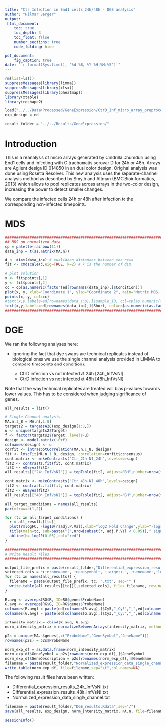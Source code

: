```yaml
---
title: "Ctr Infection in End1 cells 24h/48h - DGE analysis"
author: "Hilmar Berger"
output: 
 html_document:
    toc: true
    toc_depth: 3
    toc_float: false
    number_sections: true
    code_folding: hide
    
pdf_document:
    fig_caption: true
date: "`r format(Sys.time(), '%d %B, %Y %H:%M:%S')`"
---
```



```r
rm(list=ls())
suppressMessages(library(limma))
suppressMessages(library(xlsx))
suppressMessages(library(pheatmap))
library(xtable)
library(reshape2)

load("../../Data/Processed/GeneExpression/CtrD_Inf_micro_array_preprocessed_data.Rdata")
exp_design = ed

result_folder = "../../Results/GeneExpression/"
```

# Introduction

This is a reanalysis of micro arrays generated by Cindrilla Chumduri using End1 cells and infecting with C.trachomatis serovar D for 24h or 48h. Arrays are Agilent design ID 014850 in an dual color design. 
Original analysis was done using Rosetta Resolver. This new analysis uses the separate-channel analysis method as described by Smyth and Altman (BMC Bioinformatics, 2013) which allows to pool replicates across arrays in the two-color design, increasing the power to detect smaller changes.

We compare the infected cells 24h or 48h after infection to the corresponding non-infected timepoints. 

# MDS

```r
################################################################################
## MDS on normalized data 
cp = palette(rainbow(11))
data_inp = t(as.matrix(MA.n))

d <- dist(data_inp) # euclidean distances between the rows
fit <- cmdscale(d,eig=TRUE, k=2) # k is the number of dim

# plot solution
x <- fit$points[,1]
y <- fit$points[,2]
cc = cp[as.numeric(factor(ed[rownames(data_inp),]$Condition))]
plot(x, y, xlab="Coordinate 1", ylab="Coordinate 2", main="Metric MDS, all samples", type="n", ylim=c(min(y)-50, max(y)+50), xlim=c(min(x)-50, max(x)+200))
points(x, y, col=cc)
#text(x,y,labels=ed[rownames(data_inp),]$sample_ID, col=cp[as.numeric(factor(ed[rownames(data_inp),]$Tissue.Status))])
text(x,y,labels=ed[rownames(data_inp),]$Short, col=cc[as.numeric(as.factor(ed[rownames(data_inp),]$Condition))], cex=.8, pos=4)
################################################################################
```

# DGE

We ran the following analyses here:

- Ignoring the fact that dye swaps are technical replicates instead of biological ones we use the single channel analysis provided in LIMMA to compare timepoints and conditions:

     - CtrD infection vs not infected at 24h [24h_InfVsNI]
     - CtrD infection vs not infected at 48h [48h_InfVsNI]
     
Note that the way technical replicates are treated will bias p-values towards lower values. This has to be considered when judging significance of genes.      

```r
all_results = list()
```

```r
# Single Channel analysis
MA.n.1_8 = MA.n[,1:8]
targets2 = targetsA2C(exp_design[1:8,])
u <- unique(targets2$Target)
f <- factor(targets2$Target, levels=u)
design <- model.matrix(~0+f)
colnames(design) <- u
corfit <- intraspotCorrelation(MA.n.1_8, design)
fit <- lmscFit(MA.n.1_8, design, correlation=corfit$consensus)
cont.matrix <- makeContrasts("Ctr_24h-NI_24h",levels=design)
fit2 <- contrasts.fit(fit, cont.matrix)
fit2 <- eBayes(fit2)
all_results[["24h_InfVsNI"]] = topTable(fit2, adjust="BH",number=nrow(fit2))

cont.matrix <- makeContrasts("Ctr_48h-NI_48h",levels=design)
fit2 <- contrasts.fit(fit, cont.matrix)
fit2 <- eBayes(fit2)
all_results[["48h_InfVsNI"]] = topTable(fit2, adjust="BH",number=nrow(fit2))

```


```r
all_target_conditions = names(all_results)
par(mfrow=c(1,2))

for (tc in all_target_conditions) {
  r = all_results[[tc]]
  plot(r$logFC, -log10(r$adj.P.Val),xlab="log2 Fold Change",ylab="-log10(adj. p-val)", ylim=c(0,max(2,max(-log10(r$adj.P.Val),na.rm=T))))
  title(main=tc, sub=paste("(",nrow(subset(r, adj.P.Val < 0.05))," signif. DE genes)",sep="") )
  abline(h=-log10(0.05),col="red")
}
```


```r
###############################################################################################################
# Write Result Files
###############################################################################################################

output_file_prefix = paste(result_folder,"Differential_expression_results_", sep="/")
selected_cols = c("ProbeName", "GeneSymbol", "TargetID", "GeneName","logFC","AveExpr","t","P.Value","adj.P.Val" )
for (tc in names(all_results)) {
  filename = paste(output_file_prefix, tc, ".txt", sep="" )
  write.table(all_results[[tc]][,selected_cols], file= filename, row.names=F , sep="\t", dec=".", quote=F)
}

```

```r
R.avg <- avereps(RG$R, ID=RG$genes$ProbeName)
G.avg <- avereps(RG$G, ID=RG$genes$ProbeName)
colnames(R.avg) = paste(ed[colnames(R.avg),]$Cy5,"_Cy5","_",ed[colnames(R.avg),]$scan_ID,sep="")
colnames(G.avg) = paste(ed[colnames(G.avg),]$Cy3,"_Cy3","_",ed[colnames(G.avg),]$scan_ID,sep="")

intensity_matrix = cbind(R.avg, G.avg)
norm_intensity_matrix = normalizeBetweenArrays(intensity_matrix, method="quantile")
```

```r
p2s = unique(MA.n$genes[,c("ProbeName","GeneSymbol","GeneName")])
rownames(p2s) = p2s$ProbeName

norm_exp_df = as.data.frame(norm_intensity_matrix)
norm_exp_df$GeneSymbol = p2s[rownames(norm_exp_df),]$GeneSymbol
norm_exp_df$GeneDescription = p2s[rownames(norm_exp_df),]$GeneName
filename = paste(result_folder,"Normalized_expression_data_single_channel.txt",sep="/")
write.table(norm_exp_df, file=filename,sep="\t",col.names=NA)
```

The following result files have been written: 

- Differential_expression_results_24h_InfVsNI.txt
- Differential_expression_results_48h_InfVsNI.txt
- Normalized_expression_data_single_channel.txt

```r
filename = paste(result_folder,"DGE_results.Rdata",sep="/")
save(all_results, exp_design, norm_intensity_matrix, MA.n, file=filename)
```

```r
sessionInfo()
```


